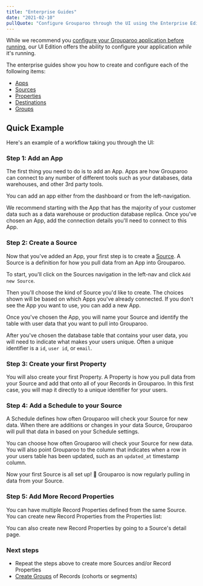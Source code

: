 ```yaml
---
title: "Enterprise Guides"
date: "2021-02-10"
pullQuote: "Configure Grouparoo through the UI using the Enterprise Edition."
---
```


While we recommend you [configure your Grouparoo application before running](/docs/config), our UI Edition offers the ability to configure your application _while_ it's running.

<EnterpriseCTA />

The enterprise guides show you how to create and configure each of the following items:

- [Apps](/docs/running/ui-enterprise/apps)
- [Sources](/docs/running/ui-enterprise/sources)
- [Properties](/docs/running/ui-enterprise/properties)
- [Destinations](/docs/running/ui-enterprise/destinations)
- [Groups](/docs/running/ui-enterprise/groups)

## Quick Example

Here's an example of a workflow taking you through the UI:

### Step 1: Add an App

The first thing you need to do is to add an App. Apps are how Grouparoo can connect to any number of different tools such as your databases, data warehouses, and other 3rd party tools.

You can add an app either from the dashboard or from the left-navigation.

<ImageInBrowserFrame
  centered
  alt="Add App"
  src="/images/docs/guides/add-app.png"
  width={820}
  height={414}
/>

<ImageInBrowserFrame
  centered
  alt="Add App Left Nav"
  src="/images/docs/guides/add-app-nav.png"
  width={820}
  height={414}
/>

We recommend starting with the App that has the majority of your customer data such as a data warehouse or production database replica. Once you've chosen an App, add the connection details you'll need to connect to this App.

<ImageInBrowserFrame
  centered
  alt="Add App Left Nav"
  src="/images/docs/guides/add-app-postgres.png"
  width={820}
  height={414}
/>

### Step 2: Create a Source

Now that you've added an App, your first step is to create a [Source](/docs/getting-started/product-concepts). A Source is a definition for how you pull data from an App into Grouparoo.

To start, you'll click on the Sources navigation in the left-nav and click `Add new Source`.

<ImageInBrowserFrame
  centered
  alt="Add new source"
  src="/images/docs/guides/add-new-source.png"
  width={820}
  height={414}
/>

Then you'll choose the kind of Source you'd like to create. The choices shown will be based on which Apps you've already connected. If you don't see the App you want to use, you can add a new App.

<ImageInBrowserFrame
  centered
  alt="Add new postgres source"
  src="/images/docs/guides/add-new-source-choose-app.png"
  width={820}
  height={414}
/>

Once you've chosen the App, you will name your Source and identify the table with user data that you want to pull into Grouparoo.

<ImageInBrowserFrame
  centered
  alt="New postgres source"
  src="/images/docs/guides/new-source-postgres.png"
  width={820}
  height={414}
/>

After you've chosen the database table that contains your user data, you will need to indicate what makes your users unique. Often a unique identifier is a `id`, `user id`, or `email`.

### Step 3: Create your first Property

You will also create your first Property. A Property is how you pull data from your Source and add that onto all of your Records in Grouparoo. In this first case, you will map it directly to a unique identifier for your users.

<ImageInBrowserFrame
  centered
  alt="First Record Property"
  src="/images/docs/guides/new-source-bootstrap.png"
  width={820}
  height={414}
/>

### Step 4: Add a Schedule to your Source

A Schedule defines how often Grouparoo will check your Source for new data. When there are additions or changes in your data Source, Grouparoo will pull that data in based on your Schedule settings.

You can choose how often Grouparoo will check your Source for new data. You will also point Grouparoo to the column that indicates when a row in your users table has been updated, such as an `updated_at` timestamp column.

<ImageInBrowserFrame
  centered
  alt="Schedule"
  src="/images/docs/guides/new-source-schedule.png"
  width={820}
  height={414}
/>

Now your first Source is all set up! 🎉 Grouparoo is now regularly pulling in data from your Source.

### Step 5: Add More Record Properties

You can have multiple Record Properties defined from the same Source. You can create new Record Properties from the Properties list:

<ImageInBrowserFrame
  centered
  alt="New Record Properties"
  src="/images/docs/guides/new-profile-properties.png"
  width={820}
  height={414}
/>

You can also create new Record Properties by going to a Source's detail page.

<ImageInBrowserFrame
  centered
  alt="New Record Properties Source Details"
  src="/images/docs/guides/new-profile-properties-source-detail.png"
  width={820}
  height={414}
/>

### Next steps

- Repeat the steps above to create more Sources and/or Record Properties
- [Create Groups](/docs/running/ui-enterprise/groups) of Records (cohorts or segments)
